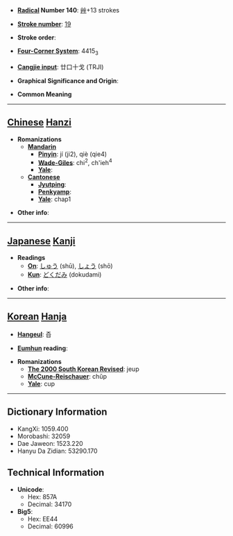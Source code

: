 * '''[[Wiktionary:Chinese radical index| Radical]] Number 140''': [[Wiktionary:Chinese radical index 艸|艸]]+13 strokes

* '''[[Wiktionary:Chinese total strokes index|Stroke number]]''': [[Wiktionary:Chinese total strokes index 19|19]]

* '''Stroke order''': 

* '''[[Wiktionary:Chinese four corner index|Four-Corner System]]''': 4415<sub>3</sub>

* '''[[Wiktionary:Chinese Cangjie index|Cangjie input]]''': 廿口十戈 (TRJI)

* '''Graphical Significance and Origin''': 

* '''Common Meaning'''

----

== [[Chinese]] [[Hanzi]] ==

* '''Romanizations'''
** '''[[Mandarin]]'''
*** '''[[Pinyin]]''': jí (ji2), qiè (qie4)
*** '''[[Wade-Giles]]''': chi<sup>2</sup>, ch'ieh<sup>4</sup>
*** '''[[Yale]]''': 
** '''[[Cantonese]]'''
*** '''[[Jyutping]]''':
*** '''[[Penkyamp]]''': 
*** '''[[Yale]]''': chap1

* '''Other info''': 

----

== [[Japanese]] [[Kanji]] ==

* '''Readings'''
** '''[[On]]''': [[しゅう]] (shū), [[しょう]] (shō)
** '''[[Kun]]''': [[どくだみ]] (dokudami)

* '''Other info''':  

----

== [[Korean]] [[Hanja]] ==

* '''[[Hangeul]]''': 즙

* '''[[Eumhun]] reading''': 

* '''Romanizations'''
** '''[[The 2000 South Korean Revised Romanization|The 2000 South Korean Revised]]''': jeup
** '''[[McCune-Reischauer]]''': chŭp
** '''[[Yale]]''': cup

----

== Dictionary Information ==

* KangXi: 1059.400
* Morobashi: 32059
* Dae Jaweon: 1523.220
* Hanyu Da Zidian: 53290.170

== Technical Information ==

* '''Unicode''':
** Hex: 857A
** Decimal: 34170
* '''Big5''':
** Hex: EE44
** Decimal: 60996